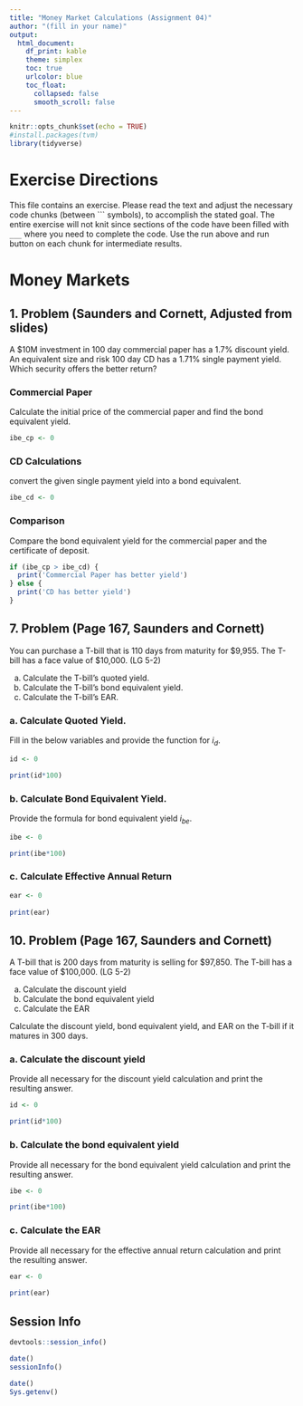 ```yaml
---
title: "Money Market Calculations (Assignment 04)"
author: "(fill in your name)"
output:
  html_document:
    df_print: kable
    theme: simplex
    toc: true
    urlcolor: blue
    toc_float:
      collapsed: false
      smooth_scroll: false
---
```


```r
knitr::opts_chunk$set(echo = TRUE)
#install.packages(tvm)
library(tidyverse)
```

# Exercise Directions

This file contains an exercise.  Please read the text and adjust the necessary code chunks (between \`\`\` symbols), to accomplish the stated goal.    The entire exercise will not knit since sections of the code have been filled with `___` where you need to complete the code.  Use the run above and run button on each chunk for intermediate results.

# Money Markets

## 1. Problem (Saunders and Cornett, Adjusted from slides)

A \$10M investment in 100 day commercial paper has a 1.7% discount yield. An equivalent size and risk 100 day CD has a 1.71% single payment yield.  Which security offers the better return?   

### Commercial Paper

Calculate the initial price of the commercial paper and find the bond equivalent yield.

```r

ibe_cp <- 0

```
### CD Calculations

convert the given single payment yield into a bond equivalent.

```r

ibe_cd <- 0

```

### Comparison

Compare the bond equivalent yield for the commercial paper and the certificate of deposit.

```r
if (ibe_cp > ibe_cd) {
  print('Commercial Paper has better yield')
} else {
  print('CD has better yield')
}

```

## 7. Problem (Page 167, Saunders and Cornett)

You can purchase a T-bill that is 110 days from maturity for \$9,955. The T-bill has a face value of $10,000. (LG 5-2)

a. Calculate the T-bill’s quoted yield.
b. Calculate the T-bill’s bond equivalent yield.
c. Calculate the T-bill’s EAR.


### a. Calculate Quoted Yield.

Fill in the below variables and provide the function for $i_d$.

```r

id <- 0

print(id*100)
```

### b. Calculate Bond Equivalent Yield.

Provide the formula for bond equivalent yield $i_{be}$.

```r

ibe <- 0

print(ibe*100)
```

### c. Calculate Effective Annual Return


```r

ear <- 0
  
print(ear)
```


## 10. Problem (Page 167, Saunders and Cornett)

A T-bill that is 200 days from maturity is selling for \$97,850. The T-bill has a face value of \$100,000. (LG 5-2)

a. Calculate the discount yield
b. Calculate the bond equivalent yield
c. Calculate the EAR

Calculate the discount yield, bond equivalent yield, and EAR on the T-bill if it matures in 300 days.

### a. Calculate the discount yield

Provide all necessary for the discount yield calculation and print the resulting answer.

```r
id <- 0

print(id*100)

```


### b. Calculate the bond equivalent yield

Provide all necessary for the bond equivalent yield calculation and print the resulting answer.

```r
ibe <- 0

print(ibe*100)
```

### c. Calculate the EAR

Provide all necessary for the effective annual return calculation and print the resulting answer.


```r
ear <- 0
  
print(ear)

```

## Session Info

```r
devtools::session_info()
```

```r
date()
sessionInfo()
```

```r
date()
Sys.getenv()
```


